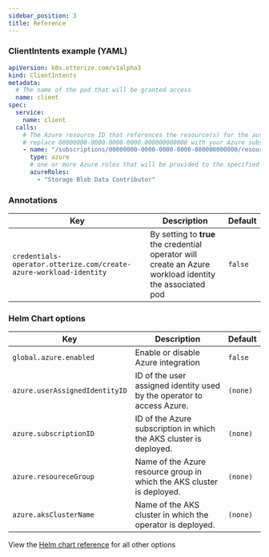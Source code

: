 ```yaml
---
sidebar_position: 3
title: Reference
---
```


### ClientIntents example (YAML)

```yaml
apiVersion: k8s.otterize.com/v1alpha3
kind: ClientIntents
metadata:
  # The name of the pod that will be granted access
  name: client
spec:
  service:
    name: client
  calls:
    # The Azure resource ID that references the resource(s) for the authorization
    # replace 00000000-0000-0000-0000-000000000000 with your Azure subscription ID
    - name: "/subscriptions/00000000-0000-0000-0000-000000000000/resourceGroups/myResourceGroup/providers/Microsoft.Storage/storageAccounts/otterizeazureiamtutorial/blobServices/default/containers/otterizeazureiamtutorialcontainer"
      type: azure
      # one or more Azure roles that will be provided to the specified resources
      azureRoles:
        - "Storage Blob Data Contributor"
```

### Annotations

| Key                                                        | Description                                                                                                                                                                                  | Default  |
|------------------------------------------------------------|----------------------------------------------------------------------------------------------------------------------------------------------------------------------------------------------|----------|
| `credentials-operator.otterize.com/create-azure-workload-identity` | By setting to **true** the credential operator will create an Azure workload identity the associated pod | `false` |


### Helm Chart options

| Key                                                        | Description                                                                                                                                                                                  | Default  |
|------------------------------------------------------------|----------------------------------------------------------------------------------------------------------------------------------------------------------------------------------------------|----------|
| `global.azure.enabled`                                       | Enable or disable Azure integration                                                                                                                                                            | `false`  |
| `azure.userAssignedIdentityID` | ID of the user assigned identity used by the operator to access Azure. | `(none)` |
| `azure.subscriptionID`         | ID of the Azure subscription in which the AKS cluster is deployed.     | `(none)` |
| `azure.resoureceGroup`         | Name of the Azure resource group in which the AKS cluster is deployed. | `(none)` |
| `azure.aksClusterName`         | Name of the AKS cluster in which the operator is deployed.             | `(none)` |

View the [Helm chart reference](/reference/configuration/otterize-chart) for all other options